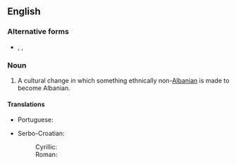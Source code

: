 ==English==
{{wikipedia}}

===Alternative forms===
* {{l|en|Albanization}}, {{l|en|Albanianisation}}, {{l|en|Albanianization}}

===Noun===
{{en-noun|-}}

# {{lb|en|pejorative}} A cultural change in which something ethnically non-[[Albanian]] is made to become Albanian.

====Translations====
{{trans-top|cultural change}}
* Portuguese: {{t|pt|albanização|f}}
{{trans-mid}}
* Serbo-Croatian:
*: Cyrillic: {{t|sh|албаниза́ција|f|sc=Cyrl}}
*: Roman: {{t|sh|albanizácija|f}}
{{trans-bottom}}
